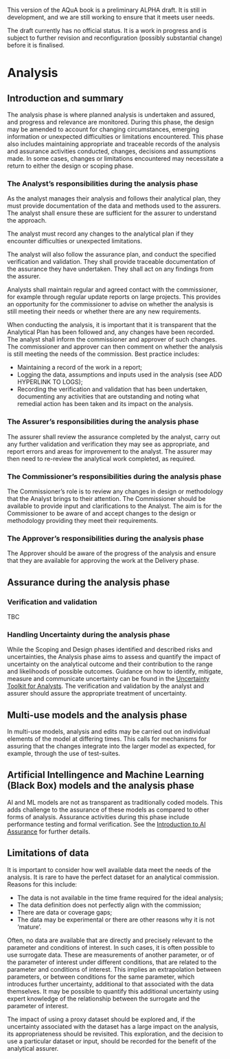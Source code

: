 ::: {.callout-important}
This version of the AQuA book is a preliminary ALPHA draft.  It is still in development, and we are still working to ensure that it meets user needs. 

The draft currently has no official status. It is a work in progress and is subject to further revision and reconfiguration (possibly substantial change) before it is finalised. 
:::

# Analysis

## Introduction and summary

The analysis phase is where planned analysis is undertaken and assured, and progress and relevance are monitored. During this phase, the design may be amended to account for changing circumstances, emerging information or unexpected difficulties or limitations encountered. This phase also includes maintaining appropriate and traceable records of the analysis and assurance activities conducted, changes, decisions and assumptions made. In some cases, changes or limitations encountered may necessitate a return to either the design or scoping phase. 




### The Analyst's responsibilities during the analysis phase

As the analyst manages their analysis and follows their analytical plan, they must provide documentation of the data and methods used to the assurers. The analyst shall ensure these are sufficient for the assurer to understand the approach.

The analyst must record any changes to the analytical plan if they encounter difficulties or unexpected limitations. 

The analyst will also follow the assurance plan, and conduct the specified verification and validation. They shall provide traceable documentation of the assurance they have undertaken. They shall act on any findings from the assurer. 

Analysts shall maintain regular and agreed contact with the commissioner, for example through regular update reports on large projects. This provides an opportunity for the commissioner to advise on whether the analysis is still meeting their needs or whether there are any new requirements.

When conducting the analysis, it is important that it is transparent that the Analytical Plan has been followed and, any changes have been recorded. The analyst shall inform the commissioner and approver of such changes. The commissioner and approver can then comment on whether the analysis is still meeting the needs of the commission. Best practice includes:

* Maintaining a record of the work in a report;
* Logging the data, assumptions and inputs used in the analysis (see ADD HYPERLINK TO LOGS);
* Recording the verification and validation that has been undertaken, documenting any activities that are outstanding and noting what remedial action has been taken and its impact on the analysis.

### The Assurer's responsibilities during the analysis phase

The assurer shall review the assurance completed by the analyst, carry out any further validation and verification they may see as appropriate, and report errors and areas for improvement to the analyst. The assurer may then need to re-review the analytical work completed, as required. 


### The Commissioner's responsibilities during the analysis phase

The Commissioner’s role is to review any changes in design or methodology that the Analyst brings to their attention. The Commissioner should be available to provide input and clarifications to the Analyst. The aim is for the Commissioner to be aware of and accept changes to the design or methodology providing they meet their requirements. 

### The Approver's responsibilities during the analysis phase

The Approver should be aware of the progress of the analysis and ensure that they are available for approving the work at the Delivery phase.

## Assurance during the analysis phase

### Verification and validation

TBC

### Handling Uncertainty during the analysis phase

While the Scoping and Design phases identified and described risks and uncertainties, the Analysis phase aims to assess and quantify the impact of uncertainty on the analytical outcome and their contribution to the range and likelihoods of possible outcomes. Guidance on how to identify, mitigate, measure and communicate uncertainty can be found in the [Uncertainty Toolkit for Analysts](https://analystsuncertaintytoolkit.github.io/UncertaintyWeb/index.html). The verification and validation by the analyst and assurer should assure the appropriate treatment of uncertainty.

## Multi-use models and the analysis phase

In multi-use models, analysis and edits may be carried out on individual elements of the model at differing times. This calls for mechanisms for assuring that the changes integrate into the larger model as expected, for example, through the use of test-suites.

## Artificial Intellingence and Machine Learning (Black Box) models and the analysis phase

AI and ML models are not as transparent as traditionally coded models. This adds challenge to the assurance of these models as compared to other forms of analysis. Assurance activities during this phase include performance testing and formal verification. See the [Introduction to AI Assurance](https://www.gov.uk/government/publications/introduction-to-ai-assurance) for further details.

## Limitations of data

It is important to consider how well available data meet the needs of the analysis. It is rare to have the perfect dataset for an analytical commission. Reasons for this include:

* The data is not available in the time frame required for the ideal analysis;    
* The data definition does not perfectly align with the commission;    
* There are data or coverage gaps;    
* The data may be experimental or there are other reasons why it is not ‘mature’.    

Often, no data are available that are directly and precisely relevant to the parameter and conditions of interest. In such cases, it is often possible to use surrogate data. These are measurements of another parameter, or of the parameter of interest under different conditions, that are related to the parameter and conditions of interest. This implies an extrapolation between parameters, or between conditions for the same parameter, which introduces further uncertainty, additional to that associated with the data themselves. It may be possible to quantify this additional uncertainty using expert knowledge of the relationship between the surrogate and the parameter of interest.

The impact of using a proxy dataset should be explored and, if the uncertainty associated with the dataset has a large impact on the analysis, its appropriateness should be revisited. This exploration, and the decision to use a particular dataset or input, should be recorded for the benefit of the analytical assurer. 
